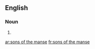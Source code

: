 ==English==

===Noun===
{{head|en|plural|head=[[sons]] [[of]] [[the]] [[manse]]}} {{g|p}}

# {{plural of|son of the manse|lang=en}}

[[ar:sons of the manse]]
[[fr:sons of the manse]]